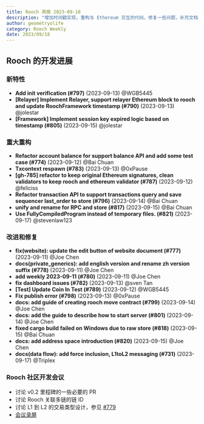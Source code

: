 ```yaml
---
title: Rooch 周报 2023-09-18
description: "增加时间戳实现，重构与 Ethereum 交互的代码，修复一些问题，补充文档"
author: geometryolife
category: Rooch Weekly
date: 2023/09/18
---
```



<PostHeader />

## Rooch 的开发进展

### 新特性

- **Add init verification (#797)** (2023-09-13) @WGB5445
- **[Relayer] Implement Relayer, support relayer Ethereum block to rooch and update RoochFramework timestamp (#790)** (2023-09-13) @jolestar
- **[Framework] Implement session key expired logic based on timestamp (#805)** (2023-09-15) @jolestar

### 重大重构

- **Refactor account balance for support balance API and add some test case (#774)** (2023-09-12) @Bai Chuan
- **Txcontext respawn (#783)** (2023-09-13) @0xPause
- **[gh-785] refactor to keep original Ethereum signatures, clean validators to keep rooch and ethereum validator (#787)** (2023-09-12) @feliciss
- **Refactor transaction API to support transactions query and  save sequencer last_order to store (#796)** (2023-09-14) @Bai Chuan
- **unify and rename for RPC and store (#817)** (2023-09-15) @Bai Chuan
- **Use FullyCompiledProgram instead of temporary files. (#821)** (2023-09-17) @stevenlaw123

### 改进和修复

- **fix(website): update the edit button of website document (#777)** (2023-09-11) @Joe Chen
- **docs(private_generics): add english version and rename zh version suffix (#778)** (2023-09-11) @Joe Chen
- **add weekly 2023-09-11 (#780)** (2023-09-11) @Joe Chen
- **fix dashboard issues (#782)** (2023-09-13) @sven Tan
- **[Test] Update Coin In Test (#789)** (2023-09-12) @WGB5445
- **Fix publish error (#798)** (2023-09-13) @0xPause
- **docs: add guide of creating rooch move contract (#799)** (2023-09-14) @Joe Chen
- **docs: add the guide to describe how to start server (#801)** (2023-09-14) @Joe Chen
- **fixed cargo build failed on Windows due to raw store (#818)** (2023-09-15) @Bai Chuan
- **docs: add address space introduction (#820)** (2023-09-15) @Joe Chen
- **docs(data flow): add force inclusion, L1toL2 messaging (#731)** (2023-09-17) @Triplex

### Rooch 社区开发会议

- 讨论 v0.2 里程碑的一些必要的 PR
- 讨论 Rooch 关联多链的链 ID
- 讨论 L1 到 L2 的交易类型设计，参见 [#779](https://github.com/rooch-network/rooch/issues/779)
- [会议录屏](https://drive.google.com/file/d/18ugAZz6G1Ij_fubul65ydL6dcTKeairn/view?usp=sharing)
